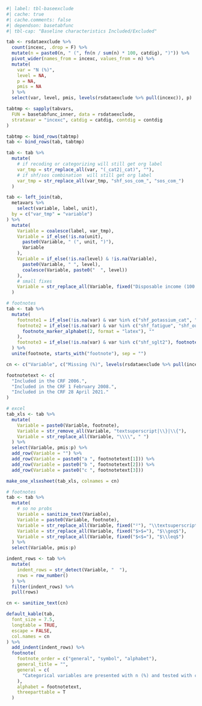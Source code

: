 ```r
#| label: tbl-baseexclude
#| cache: true
#| cache.comments: false
#| dependson: basetabfunc
#| tbl-cap: "Baseline characteristics Included/Excluded"

tab <- rsdataexclude %>%
  count(incexc, .drop = F) %>%
  mutate(n = paste0(n, " (", fn(n / sum(n) * 100, catdig), ")")) %>%
  pivot_wider(names_from = incexc, values_from = n) %>%
  mutate(
    var = "N (%)",
    level = NA,
    p = NA,
    pmis = NA
  ) %>%
  select(var, level, pmis, levels(rsdataexclude %>% pull(incexc)), p)

tabtmp <- sapply(tabvars,
  FUN = basetabfunc_inner, data = rsdataexclude,
  stratavar = "incexc", catdig = catdig, contdig = contdig
)

tabtmp <- bind_rows(tabtmp)
tab <- bind_rows(tab, tabtmp)

tab <- tab %>%
  mutate(
    # if recoding or categorizing will still get org label
    var_tmp = str_replace_all(var, "(_cat2|_cat)", ""),
    # if shf/sos combination  will still get org label
    var_tmp = str_replace_all(var_tmp, "shf_sos_com_", "sos_com_")
  )

tab <- left_join(tab,
  metavars %>%
    select(variable, label, unit),
  by = c("var_tmp" = "variable")
) %>%
  mutate(
    Variable = coalesce(label, var_tmp),
    Variable = if_else(!is.na(unit),
      paste0(Variable, " (", unit, ")"),
      Variable
    ),
    Variable = if_else(!is.na(level) & !is.na(Variable),
      paste0(Variable, " ", level),
      coalesce(Variable, paste0("  ", level))
    ),
    # small fixes
    Variable = str_replace_all(Variable, fixed("Disposable income (100 SEK)"), "Income")
  )

# footnotes
tab <- tab %>%
  mutate(
    footnote1 = if_else(!is.na(var) & var %in% c("shf_potassium_cat", "shf_potassium"), footnote_marker_alphabet(1, format = "latex"), ""),
    footnote2 = if_else(!is.na(var) & var %in% c("shf_fatigue", "shf_outofbreath", "shf_mobility", "shf_hygiene", "shf_activities", "shf_pain", "shf_anxiety"),
      footnote_marker_alphabet(2, format = "latex"), ""
    ),
    footnote3 = if_else(!is.na(var) & var %in% c("shf_sglt2"), footnote_marker_alphabet(3, format = "latex"), "")
  ) %>%
  unite(footnote, starts_with("footnote"), sep = "")

cn <- c("Variable", c("Missing (%)", levels(rsdataexclude %>% pull(incexc)), "p-value"))

footnotetext <- c(
  "Included in the CRF 2006.",
  "Included in the CRF 1 February 2008.",
  "Included in the CRF 28 April 2021."
)

# excel
tab_xls <- tab %>%
  mutate(
    Variable = paste0(Variable, footnote),
    Variable = str_remove_all(Variable, "textsuperscript|\\}|\\{"),
    Variable = str_replace_all(Variable, "\\\\", " ")
  ) %>%
  select(Variable, pmis:p) %>%
  add_row(Variable = "") %>%
  add_row(Variable = paste0("a ", footnotetext[1])) %>%
  add_row(Variable = paste0("b ", footnotetext[2])) %>%
  add_row(Variable = paste0("c ", footnotetext[3]))

make_one_xlsxsheet(tab_xls, colnames = cn)

# footnotes
tab <- tab %>%
  mutate(
    # so no probs
    Variable = sanitize_text(Variable),
    Variable = paste0(Variable, footnote),
    Variable = str_replace_all(Variable, fixed("²"), "\\textsuperscript{2}"),
    Variable = str_replace_all(Variable, fixed("$>$="), "$\\geq$"),
    Variable = str_replace_all(Variable, fixed("$<$="), "$\\leq$")
  ) %>%
  select(Variable, pmis:p)

indent_rows <- tab %>%
  mutate(
    indent_rows = str_detect(Variable, "  "),
    rows = row_number()
  ) %>%
  filter(indent_rows) %>%
  pull(rows)

cn <- sanitize_text(cn)

default_kable(tab,
  font_size = 7.5,
  longtable = TRUE,
  escape = FALSE,
  col.names = cn
) %>%
  add_indent(indent_rows) %>%
  footnote(
    footnote_order = c("general", "symbol", "alphabet"),
    general_title = "",
    general = c(
      "Categorical variables are presented with n (%) and tested with chi-square test and continuous variables with median [q1-q3] and tested with Kruskal-Wallis test."
    ),
    alphabet = footnotetext,
    threeparttable = T
  )
```
